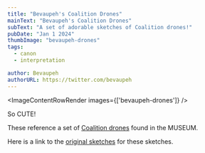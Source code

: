 ```yaml
---
title: "Bevaupeh's Coalition Drones"
mainText: "Bevaupeh's Coalition Drones"
subText: "A set of adorable sketches of Coalition drones!"
pubDate: "Jan 1 2024"
thumbImage: "bevaupeh-drones"
tags:
  - canon
  - interpretation

author: Bevaupeh
authorURL: https://twitter.com/bevaupeh
---
```



<ImageContentRowRender 
  images={['bevaupeh-drones']}
/>

<QuoteRow author={AuthorUniserve} >
So CUTE!

These reference a set of [Coalition drones](/posts/coalition-drones) found in the MUSEUM.

Here is a link to the <a href="https://twitter.com/bevaupeh/status/1741813783603949622/photo/1" target="_blank">original sketches</a> for these sketches.
</QuoteRow>
